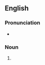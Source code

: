 ==English==

===Pronunciation===
* {{a|UK}} {{IPA|/ˈal.mən.dʌɪnz/|lang=en}}

===Noun===
{{head|en|noun plural form}}

# {{plural of|almandine|lang=en}}